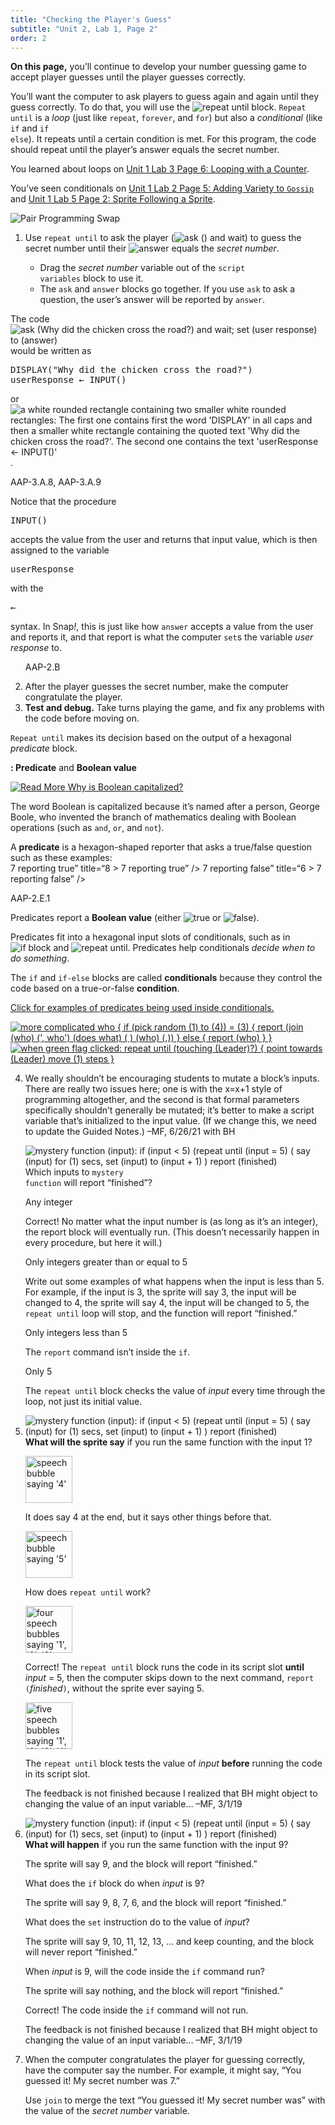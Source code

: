 ```yaml
---
title: "Checking the Player's Guess"
subtitle: "Unit 2, Lab 1, Page 2"
order: 2
---
```


::: learn
<p><strong>On this page,</strong> you'll continue to develop your number guessing game to accept player guesses until the player guesses correctly.</p>
:::

<!--<div class="index-term" id="<code>repeat until</code> block" />-->

<p>You'll want the computer to ask players to guess again and again until they guess correctly. To do that, you will use the <img src="/img/blocks/repeat-until.png" title="repeat until" alt="repeat until" class="inline nopadtb"/> block. <code>Repeat until</code> is a <em>loop</em> (just like <code>repeat</code>, <code>forever</code>, and <code>for</code>) but also a <em>conditional</em> (like <code>if</code> and <code>if else</code>). It repeats until a certain condition is met. For this program, the code should repeat until the player's answer equals the secret number.</p>

::: endnote
<p>You learned about loops on <a href="/cur/programming/1-introduction/3-drawing/6-the-for-block.html?topic=nyc_bjc%2F1-intro-loops.topic&course=bjc4nyc.html&novideo&noassignment" title="Unit 1 Lab 3 Page 6: Looping with a Counter">Unit 1 Lab 3 Page 6: Looping with a Counter</a>.</p>

<p>You've seen conditionals on <a href="/cur/programming/1-introduction/2-gossip-and-greet/5-if-else.html?topic=nyc_bjc%2F1-intro-loops.topic&course=bjc4nyc.html&novideo&noassignment" title="Unit 1 Lab 2 Page 5: Adding Variety to Gossip">Unit 1 Lab 2 Page 5: Adding Variety to <code>Gossip</code></a> and <a href="/cur/programming/1-introduction/5-follow-the-leader/2-sprite-interaction.html?topic=nyc_bjc%2F1-intro-loops.topic&course=bjc4nyc.html&novideo&noassignment" title="Unit 1 Lab 5 Page 2: Sprite Following a Sprite">Unit 1 Lab 5 Page 2: Sprite Following a Sprite</a>.</p>
:::

::: forYouToDo
<img src="/img/icons/pair-programming-swap.png" title="Pair Programming Swap" alt="Pair Programming Swap" class="imageRight"/>

<ol start="1">

<li>Use <code>repeat until</code> to ask the player (<img src="/img/blocks/ask-empty-full-size.png" title="ask () and wait" alt="ask () and wait" class="inline nopadtb"/>) to guess the secret number until their <img src="/img/blocks/answer-full-size.png" title="answer" alt="answer" class="inline"/> equals the <var>secret number</var>.</li>

::: endnote
<ul>

<li>Drag the <var>secret number</var> variable out of the <code>script variables</code> block to use it.</li>

<li>The <code>ask</code> and <code>answer</code> blocks go together. If you use <code>ask</code> to ask a question, the user's answer will be reported by <code>answer</code>.</li>

</ul>
:::

</ol>
:::

::: examFullWidth
::: pseudop
The code <img src="/img/2-complexity/chicken-script.png" title="ask (Why did the chicken cross the road?) and wait; set (user response) to (answer)" alt="ask (Why did the chicken cross the road?) and wait; set (user response) to (answer)" class="inline"/> would be written as

::: pre-container
```{=html}
<pre class="inline">DISPLAY("Why did the chicken cross the road?")
userResponse &leftarrow; INPUT()</pre>
```
:::

or <img src="/img/2-complexity/chicken-script-blocktran.png" title="a white rounded rectangle containing two smaller white rounded rectangles: The first one contains first the word &apos;DISPLAY&apos; in all caps and then a smaller white rectangle containing the quoted text &apos;Why did the chicken cross the road?&apos;. The second one contains the text &apos;userResponse ← INPUT()&apos;" alt="a white rounded rectangle containing two smaller white rounded rectangles: The first one contains first the word &apos;DISPLAY&apos; in all caps and then a smaller white rectangle containing the quoted text &apos;Why did the chicken cross the road?&apos;. The second one contains the text &apos;userResponse ← INPUT()&apos;" class="inline"/>.
:::

::: comment
AAP-3.A.8, AAP-3.A.9
:::

::: pseudop
Notice that the procedure

```{=html}
<pre class="inline">INPUT()</pre>
```
accepts the value from the user and returns that input value, which is then assigned to the variable

```{=html}
<pre class="inline">userResponse</pre>
```
with the

```{=html}
<pre class="inline">&leftarrow;</pre>
```
syntax. In Snap<em>!</em>, this is just like how <code>answer</code> accepts a value from the user and reports it, and that report is what the computer <code>set</code>s the variable <var>user response</var> to.
:::
:::

::: forYouToDo
<ol start="2">

::: comment
AAP-2.B
:::

<li>After the player guesses the secret number, make the computer congratulate the player.</li>

<li><strong>Test and debug.</strong> Take turns playing the game, and fix any problems with the code before moving on.</li>

</ol>
:::

<p><code>Repeat until</code> makes its decision based on the output of a hexagonal <em>predicate</em> block.</p>

::: vocabFullWidth
<strong>: Predicate</strong> and <strong>Boolean value</strong>

::: sidenoteBig
<a href="#hint-Boolean" data-bs-toggle="collapse" title="Why is Boolean capitalized?"> <img src="/img/icons/read-more-mini.png" title="Read More" alt="Read More" class="inline"/> Why is Boolean capitalized? </a>

::: {#hint-Boolean .collapse}
<p>The word Boolean is capitalized because it's named after a person, George Boole, who invented the branch of mathematics dealing with Boolean operations (such as <code>and</code>, <code>or</code>, and <code>not</code>).</p>
:::
:::

<p>A <strong>predicate</strong> is a hexagon-shaped reporter that asks a true/false question such as these examples:<br /> 7 reporting true" title="8 \> 7 reporting true" /\> 7 reporting false" title="6 \> 7 reporting false" /\></p>

::: comment
AAP-2.E.1
:::

<p>Predicates report a <strong>Boolean value</strong> (either <img src="/img/blocks/true.png" title="true" alt="true" class="inline"/> or <img src="/img/blocks/false.png" title="false" alt="false" class="inline"/>).</p>
:::

<p>Predicates fit into a hexagonal input slots of conditionals, such as in <img src="/img/blocks/if-full-size.png" title="if block" alt="if block" class="inline"/> and <img src="/img/blocks/repeat-until.png" title="repeat until" alt="repeat until" class="inline"/>. Predicates help conditionals <em>decide when to do something</em>.</p>

::: vocabFullWidth
<p>The <code>if</code> and <code>if-else</code> blocks are called <strong>conditionals</strong> because they control the code based on a true-or-false <strong>condition</strong>.</p>

::: endnote
<a href="#hint-predicates-examples" data-bs-toggle="collapse" title="Click for examples of predicates being used inside conditionals.">Click for examples of predicates being used inside conditionals.</a>

::: {#hint-predicates-examples .collapse}
<a href="/cur/programming/1-introduction/2-gossip-and-greet/5-if-else.html?topic=nyc_bjc%2F1-intro-loops.topic&course=bjc4nyc.html&novideo&noassignment"><img src="/img/1-introduction/more-complicated-who-script.png" title="more complicated who {
if (pick random (1) to (4)) = (3) {
report (join (who) (&apos;, who&apos;) (does what) ( ) (who) (,))                                                                                          
} else {
report (who)
}
}" alt="more complicated who {
if (pick random (1) to (4)) = (3) {
report (join (who) (&apos;, who&apos;) (does what) ( ) (who) (,))                                                                                          
} else {
report (who)
}
}" class="indent"/></a> <a href="/cur/programming/1-introduction/5-follow-the-leader/2-sprite-interaction.html?topic=nyc_bjc%2F1-intro-loops.topic&course=bjc4nyc.html&novideo&noassignment"><img src="/img/1-introduction/move-tiny-no-comment.png" title="when green flag clicked:
repeat until (touching (Leader)?)
{
point towards (Leader)
move (1) steps
}" alt="when green flag clicked:
repeat until (touching (Leader)?)
{
point towards (Leader)
move (1) steps
}" class="indent"/></a>
:::
:::
:::

::: forYouToDo
<ol start="4">

<li>

<!-- Question 1 -->

::: {.assessment-data type="multiplechoice" identifier="Which inputs to mystery function will give the output finished?" hasinlinefeedback="true" maxchoices="1" responseidentifier="ri1" shuffle="true"}
::: prompt
::: todo
We really shouldn't be encouraging students to mutate a block's inputs. There are really two issues here; one is with the x=x+1 style of programming altogether, and the second is that formal parameters specifically shouldn't generally be mutated; it's better to make a script variable that's initialized to the input value. (If we change this, we need to update the Guided Notes.) --MF, 6/26/21 with BH
:::

<img src="/img/2-complexity/mystery-function.png" title="mystery function (input):
if (input &lt; 5) (repeat until (input = 5) 
(
say (input) for (1) secs, 
set (input) to (input + 1) 
)
report (finished)" alt="mystery function (input):
if (input &lt; 5) (repeat until (input = 5) 
(
say (input) for (1) secs, 
set (input) to (input + 1) 
)
report (finished)" class="imageRight"/> Which inputs to <code>mystery function</code> will report "finished"?
:::

::: {.choice identifier="c1"}
::: text
Any integer
:::

::: feedback
Correct! No matter what the input number is (as long as it's an integer), the report block will eventually run. (This doesn't necessarily happen in every procedure, but here it will.)
:::
:::

::: {.choice identifier="c2"}
::: text
Only integers greater than or equal to 5
:::

::: feedback
Write out some examples of what happens when the input is less than 5. For example, if the input is 3, the sprite will say 3, the input will be changed to 4, the sprite will say 4, the input will be changed to 5, the <code>repeat until</code> loop will stop, and the function will report "finished."
:::
:::

::: {.choice identifier="c3"}
::: text
Only integers less than 5
:::

::: feedback
The <code>report</code> command isn't inside the <code>if</code>.
:::
:::

::: {.choice identifier="c4"}
::: text
Only 5
:::

::: feedback
The <code>repeat until</code> block checks the value of <var>input</var> every time through the loop, not just its initial value.
:::
:::

::: {.responseDeclaration identifier="ri1"}
::: {.correctResponse identifier="c1"}
:::
:::
:::

</li>

<li>

<!-- Question 2 -->

::: {.assessment-data type="multiplechoice" identifier="Which inputs to mystery function will give the output finished?" hasinlinefeedback="true" maxchoices="1" responseidentifier="ri2" shuffle="true"}
::: prompt
<img src="/img/2-complexity/mystery-function.png" title="mystery function (input):
if (input &lt; 5) (repeat until (input = 5) 
(
say (input) for (1) secs, 
set (input) to (input + 1) 
)
report (finished)" alt="mystery function (input):
if (input &lt; 5) (repeat until (input = 5) 
(
say (input) for (1) secs, 
set (input) to (input + 1) 
)
report (finished)" class="imageRight"/> <strong>What will the sprite say</strong> if you run the same function with the input 1?
:::

::: {.choice identifier="c1"}
::: text
<img src="/img/2-complexity/say4.png" title="speech bubble saying &apos;4&apos;" alt="speech bubble saying &apos;4&apos;" class="noshadow" height="75px"/>
:::

::: feedback
It does say 4 at the end, but it says other things before that.
:::
:::

::: {.choice identifier="c2"}
::: text
<img src="/img/2-complexity/say5.png" title="speech bubble saying &apos;5&apos;" alt="speech bubble saying &apos;5&apos;" class="noshadow" height="75px"/>
:::

::: feedback
How does <code>repeat until</code> work?
:::
:::

::: {.choice identifier="c3"}
::: text
<img src="/img/2-complexity/say1234.png" title="four speech bubbles saying &apos;1&apos;, &apos;2&apos;, &apos;3&apos;, and then &apos;4&apos;" alt="four speech bubbles saying &apos;1&apos;, &apos;2&apos;, &apos;3&apos;, and then &apos;4&apos;" class="noshadow" height="75px"/>
:::

::: feedback
Correct! The <code>repeat until</code> block runs the code in its script slot <strong>until</strong> <var>input</var> = 5, then the computer skips down to the next command, <code>report (</code><var>finished</var><code>)</code>, without the sprite ever saying 5.
:::
:::

::: {.choice identifier="c4"}
::: text
<img src="/img/2-complexity/say12345.png" title="five speech bubbles saying &apos;1&apos;, &apos;2&apos;, &apos;3&apos;, &apos;4&apos;, and then &apos;5&apos;" alt="five speech bubbles saying &apos;1&apos;, &apos;2&apos;, &apos;3&apos;, &apos;4&apos;, and then &apos;5&apos;" class="noshadow" height="75px"/>
:::

::: feedback
The <code>repeat until</code> block tests the value of <var>input</var> <strong>before</strong> running the code in its script slot.
:::
:::

::: todo
The feedback is not finished because I realized that BH might object to changing the value of an input variable... --MF, 3/1/19
:::

::: {.responseDeclaration identifier="ri3"}
::: {.correctResponse identifier="c1"}
:::
:::
:::

</li>

<li>

<!-- Question 3 -->

::: {.assessment-data type="multiplechoice" identifier="Which inputs to mystery function will give the output finished?" hasinlinefeedback="true" maxchoices="1" responseidentifier="ri3" shuffle="true"}
::: prompt
<img src="/img/2-complexity/mystery-function.png" title="mystery function (input):
if (input &lt; 5) (repeat until (input = 5) 
(
say (input) for (1) secs, 
set (input) to (input + 1) 
)
report (finished)" alt="mystery function (input):
if (input &lt; 5) (repeat until (input = 5) 
(
say (input) for (1) secs, 
set (input) to (input + 1) 
)
report (finished)" class="imageRight"/> <strong>What will happen</strong> if you run the same function with the input 9?
:::

::: {.choice identifier="c1"}
::: text
The sprite will say 9, and the block will report "finished."
:::

::: feedback
What does the <code>if</code> block do when <var>input</var> is 9?
:::
:::

::: {.choice identifier="c2"}
::: text
The sprite will say 9, 8, 7, 6, and the block will report "finished."
:::

::: feedback
What does the <code>set</code> instruction do to the value of <var>input</var>?
:::
:::

::: {.choice identifier="c3"}
::: text
The sprite will say 9, 10, 11, 12, 13, ... and keep counting, and the block will never report "finished."
:::

::: feedback
When <var>input</var> is 9, will the code inside the <code>if</code> command run?
:::
:::

::: {.choice identifier="c4"}
::: text
The sprite will say nothing, and the block will report "finished."
:::

::: feedback
Correct! The code inside the <code>if</code> command will not run.
:::
:::

::: todo
The feedback is not finished because I realized that BH might object to changing the value of an input variable... --MF, 3/1/19
:::

::: {.responseDeclaration identifier="ri3"}
::: {.correctResponse identifier="c4"}
:::
:::
:::

</li>

</ol>
:::

::: ifTime
<ol start="7">

<li>When the computer congratulates the player for guessing correctly, have the computer say the number. For example, it might say, "You guessed it! My secret number was 7."</li>

<!--<div class="index-term" id="<var>secret number</var> variable" />-->

::: endnote
Use <code>join</code> to merge the text "You guessed it! My secret number was" with the value of the <var>secret number</var> variable.
:::

</ol>
:::
